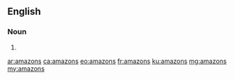 {{also|Amazons}}
==English==

===Noun===
{{head|en|plural}}

# {{plural of|amazon|lang=en}}

[[ar:amazons]]
[[ca:amazons]]
[[eo:amazons]]
[[fr:amazons]]
[[ku:amazons]]
[[mg:amazons]]
[[my:amazons]]